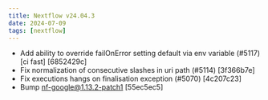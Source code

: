 ```yaml
---
title: Nextflow v24.04.3
date: 2024-07-09
tags: [nextflow]
---
```


- Add ability to override failOnError setting default via env variable (#5117) [ci fast] [6852429c]
- Fix normalization of consecutive slashes in uri path (#5114) [3f366b7e]
- Fix executions hangs on finalisation exception (#5070) [4c207c23]
- Bump nf-google@1.13.2-patch1 [55ec5ec5]
